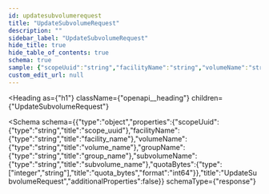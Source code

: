 ```yaml
---
id: updatesubvolumerequest
title: "UpdateSubvolumeRequest"
description: ""
sidebar_label: "UpdateSubvolumeRequest"
hide_title: true
hide_table_of_contents: true
schema: true
sample: {"scopeUuid":"string","facilityName":"string","volumeName":"string","groupName":"string","subvolumeName":"string","quotaBytes":0}
custom_edit_url: null
---
```



<Heading
  as={"h1"}
  className={"openapi__heading"}
  children={"UpdateSubvolumeRequest"}
>
</Heading>





<Schema
  schema={{"type":"object","properties":{"scopeUuid":{"type":"string","title":"scope_uuid"},"facilityName":{"type":"string","title":"facility_name"},"volumeName":{"type":"string","title":"volume_name"},"groupName":{"type":"string","title":"group_name"},"subvolumeName":{"type":"string","title":"subvolume_name"},"quotaBytes":{"type":["integer","string"],"title":"quota_bytes","format":"int64"}},"title":"UpdateSubvolumeRequest","additionalProperties":false}}
  schemaType={"response"}
>
  
</Schema>
            